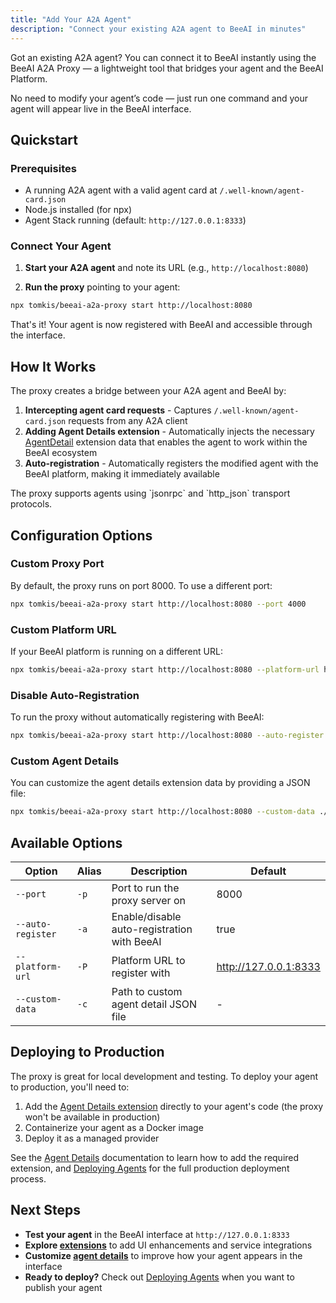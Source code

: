 ```yaml
---
title: "Add Your A2A Agent"
description: "Connect your existing A2A agent to BeeAI in minutes"
---
```


Got an existing A2A agent? You can connect it to BeeAI instantly using the BeeAI A2A Proxy — a lightweight tool that bridges your agent and the BeeAI Platform.

No need to modify your agent’s code — just run one command and your agent will appear live in the BeeAI interface.

## Quickstart

### Prerequisites

- A running A2A agent with a valid agent card at `/.well-known/agent-card.json`
- Node.js installed (for npx)
- Agent Stack running (default: `http://127.0.0.1:8333`)

### Connect Your Agent

1. **Start your A2A agent** and note its URL (e.g., `http://localhost:8080`)

2. **Run the proxy** pointing to your agent:
```bash
npx tomkis/beeai-a2a-proxy start http://localhost:8080
```

That's it! Your agent is now registered with BeeAI and accessible through the interface.

## How It Works

The proxy creates a bridge between your A2A agent and BeeAI by:

1. **Intercepting agent card requests** - Captures `/.well-known/agent-card.json` requests from any A2A client
2. **Adding Agent Details extension** - Automatically injects the necessary [AgentDetail](/build-agents/agent-details) extension data that enables the agent to work within the BeeAI ecosystem
3. **Auto-registration** - Automatically registers the modified agent with the BeeAI platform, making it immediately available

<Note>
The proxy supports agents using `jsonrpc` and `http_json` transport protocols.
</Note>

## Configuration Options

### Custom Proxy Port

By default, the proxy runs on port 8000. To use a different port:
```bash
npx tomkis/beeai-a2a-proxy start http://localhost:8080 --port 4000
```

### Custom Platform URL

If your BeeAI platform is running on a different URL:
```bash
npx tomkis/beeai-a2a-proxy start http://localhost:8080 --platform-url http://localhost:9000
```

### Disable Auto-Registration

To run the proxy without automatically registering with BeeAI:
```bash
npx tomkis/beeai-a2a-proxy start http://localhost:8080 --auto-register false
```

### Custom Agent Details

You can customize the agent details extension data by providing a JSON file:
```bash
npx tomkis/beeai-a2a-proxy start http://localhost:8080 --custom-data ./my-agent-details.json
```

## Available Options

| Option | Alias | Description | Default |
|--------|-------|-------------|---------|
| `--port` | `-p` | Port to run the proxy server on | 8000 |
| `--auto-register` | `-a` | Enable/disable auto-registration with BeeAI | true |
| `--platform-url` | `-P` | Platform URL to register with | http://127.0.0.1:8333 |
| `--custom-data` | `-c` | Path to custom agent detail JSON file | - |

## Deploying to Production

The proxy is great for local development and testing. To deploy your agent to production, you'll need to:

1. Add the [Agent Details extension](build-agents/agent-details) directly to your agent's code (the proxy won't be available in production)
2. Containerize your agent as a Docker image
3. Deploy it as a managed provider

See the [Agent Details](/build-agents/agent-details) documentation to learn how to add the required extension, and [Deploying Agents](/deploy-agents) for the full production deployment process.

## Next Steps

- **Test your agent** in the BeeAI interface at `http://127.0.0.1:8333`
- **Explore [extensions](/concepts/extensions)** to add UI enhancements and service integrations
- **Customize [agent details](/build-agents/agent-details)** to improve how your agent appears in the interface
- **Ready to deploy?** Check out [Deploying Agents](/deploy-agents) when you want to publish your agent
